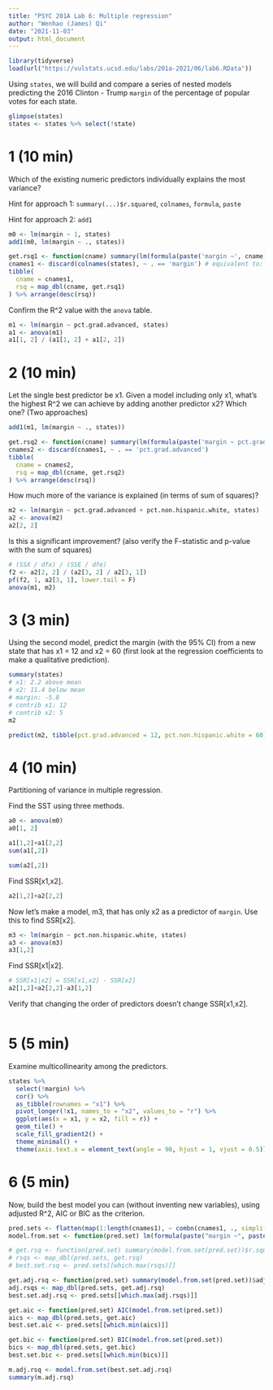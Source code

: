 ```yaml
---
title: "PSYC 201A Lab 6: Multiple regression"
author: "Wenhao (James) Qi"
date: "2021-11-03"
output: html_document
---
```


```r
library(tidyverse)
load(url("https://vulstats.ucsd.edu/labs/201a-2021/06/lab6.RData"))
```

Using `states`, we will build and compare a series of nested models predicting the 2016 Clinton - Trump `margin` of the percentage of popular votes for each state.

```r
glimpse(states)
states <- states %>% select(!state)
```

# 1 (10 min)

Which of the existing numeric predictors individually explains the most variance?

Hint for approach 1: `summary(...)$r.squared`, `colnames`, `formula`, `paste`

Hint for approach 2: `add1`

```r
m0 <- lm(margin ~ 1, states)
add1(m0, lm(margin ~ ., states))

get.rsq1 <- function(cname) summary(lm(formula(paste('margin ~', cname)), states))$r.squared
cnames1 <- discard(colnames(states), ~ . == 'margin') # equivalent to: function(x) x == 'margin'
tibble(
  cname = cnames1,
  rsq = map_dbl(cname, get.rsq1)
) %>% arrange(desc(rsq))
```

Confirm the R^2 value with the `anova` table.

```r
m1 <- lm(margin ~ pct.grad.advanced, states)
a1 <- anova(m1)
a1[1, 2] / (a1[1, 2] + a1[2, 2])
```

# 2 (10 min)

Let the single best predictor be x1.  Given a model including only x1, what's the highest R^2 we can achieve by adding another predictor x2?  Which one?  (Two approaches)

```r
add1(m1, lm(margin ~ ., states))

get.rsq2 <- function(cname) summary(lm(formula(paste('margin ~ pct.grad.advanced +', cname)), states))$r.squared
cnames2 <- discard(cnames1, ~ . == 'pct.grad.advanced')
tibble(
  cname = cnames2,
  rsq = map_dbl(cname, get.rsq2)
) %>% arrange(desc(rsq))
```

How much more of the variance is explained (in terms of sum of squares)?

```r
m2 <- lm(margin ~ pct.grad.advanced + pct.non.hispanic.white, states)
a2 <- anova(m2)
a2[2, 2]
```

Is this a significant improvement?  (also verify the F-statistic and p-value with the sum of squares)

```r
# (SSX / dfx) / (SSE / dfe)
f2 <- a2[2, 2] / (a2[3, 2] / a2[3, 1])
pf(f2, 1, a2[3, 1], lower.tail = F)
anova(m1, m2)
```

# 3 (3 min)

Using the second model, predict the margin (with the 95% CI) from a new state that has x1 = 12 and x2 = 60 (first look at the regression coefficients to make a qualitative prediction).

```r
summary(states)
# x1: 2.2 above mean
# x2: 11.4 below mean
# margin: -5.8
# contrib x1: 12
# contrib x2: 5
m2

predict(m2, tibble(pct.grad.advanced = 12, pct.non.hispanic.white = 60), interval = 'prediction')
```

# 4 (10 min)

Partitioning of variance in multiple regression.

Find the SST using three methods.

```r
a0 <- anova(m0)
a0[1, 2]

a1[1,2]+a1[2,2]
sum(a1[,2])

sum(a2[,2])
```

Find SSR[x1,x2].

```r
a2[1,2]+a2[2,2]
```

Now let's make a model, m3, that has only x2 as a predictor of `margin`.  Use this to find SSR[x2].

```r
m3 <- lm(margin ~ pct.non.hispanic.white, states)
a3 <- anova(m3)
a3[1,2]
```

Find SSR[x1|x2].

```r
# SSR[x1|x2] = SSR[x1,x2] - SSR[x2]
a2[1,2]+a2[2,2]-a3[1,2]
```

Verify that changing the order of predictors doesn't change SSR[x1,x2].

```r

```

# 5 (5 min)

Examine multicollinearity among the predictors.

```r
states %>%
  select(!margin) %>%
  cor() %>%
  as_tibble(rownames = "x1") %>%
  pivot_longer(!x1, names_to = "x2", values_to = "r") %>%
  ggplot(aes(x = x1, y = x2, fill = r)) +
  geom_tile() +
  scale_fill_gradient2() +
  theme_minimal() +
  theme(axis.text.x = element_text(angle = 90, hjust = 1, vjust = 0.5))
```

# 6 (5 min)

Now, build the best model you can (without inventing new variables), using adjusted R^2, AIC or BIC as the criterion.

```r
pred.sets <- flatten(map(1:length(cnames1), ~ combn(cnames1, ., simplify = F)))
model.from.set <- function(pred.set) lm(formula(paste("margin ~", paste(pred.set, collapse = "+"))), states)

# get.rsq <- function(pred.set) summary(model.from.set(pred.set))$r.squared
# rsqs <- map_dbl(pred.sets, get.rsq)
# best.set.rsq <- pred.sets[[which.max(rsqs)]]

get.adj.rsq <- function(pred.set) summary(model.from.set(pred.set))$adj.r.squared
adj.rsqs <- map_dbl(pred.sets, get.adj.rsq)
best.set.adj.rsq <- pred.sets[[which.max(adj.rsqs)]]

get.aic <- function(pred.set) AIC(model.from.set(pred.set))
aics <- map_dbl(pred.sets, get.aic)
best.set.aic <- pred.sets[[which.min(aics)]]

get.bic <- function(pred.set) BIC(model.from.set(pred.set))
bics <- map_dbl(pred.sets, get.bic)
best.set.bic <- pred.sets[[which.min(bics)]]

m.adj.rsq <- model.from.set(best.set.adj.rsq)
summary(m.adj.rsq)
```

